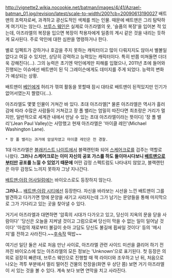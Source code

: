 http://vignette2.wikia.nocookie.net/batman/images/4/41/Azrael-batman_01.jpg/revision/latest/scale-to-width/200?cb=20090613190027
배트맨의 조력자로써, 과격하고 광신도적인 색체를 띄는 인물. 때문에 배트맨은 그리 탐탁하게 여기지는 않는다. [[브루스 웨인]]은 실제로 아즈라엘의 옷, '슬픔의 복장'을 입어본 적 있는데, 아즈라엘의 복장을 입으면 복장이 착용자에게 일종의 계시 같은 것을 내리는 듯하게 묘사된다. 주로 악인에 대한 심판을 명령하거나 한다.

별로 임펙트가 강하거나 호감을 주지 못하는 캐릭터이고 많이 다뤄지지도 않아서 별볼일 없다고 여길 수 있지만, 상당히 강력하고 능력있는 캐릭터이다. 특히 반쯤 미쳐돌면 더더욱 강해진다(…). 그의 능력은 초기엔 악인에게만 피해를 입혔으나, 2011년 초에 들어와 진행되는 이슈에선 배트맨이 된 딕 그레이슨에게도 데미지를 주게 되었다. 능력의 변화가 예상되는 상황.

배트맨이 [[베인(DC 코믹스)|베인]]에게 허리가 꺾여 활동을 못할때 잠시 대타로 배트맨이 된적있지만 인기가 없어서였는지 짤렸다(…).

아즈라엘도 몇몇 인물이 거쳐간 바 있다. 초대 아즈라엘[* 물론 아즈라엘은 역사가 흘러감에 따라 수많은 사람들이 거쳐갔고 장 폴 밸리는 엄밀히 따진다면 최초랑은 거리가 멀지만, 일반적으로 세계관 내에서 만날 수 있는 초대 아즈라엘이라는 뜻이다] '장 폴 밸리'(Jean Paul Valley)는 사망했고 현재 아즈라엘은 '마이클 레인'(Michael Washington Lane).  
 * 장 폴 밸리는 과거에 암살자였고 마이클 레인은 전 경찰.

1대 아즈라엘은 [[블래키스트 나이트]]에서 블랙랜턴화 되어 [[스케어크로]]를 겁주는 역할로 나왔다. '''그러나 스케어크로는 이미 자신의 공포 가스를 하도 들이마시다보니 [[배트맨]]으로부터만 공포를 느낄 수 있었기 때문에''' 어떤 감정 스펙트럼도 나타내지 않았고, 블랙랜턴은 아무 감정도 느끼지 못하자 그냥 지나간다.

[[배트맨:아캄 어사일럼]]에는 바이오스로도 등장하지 않는다.

'''그러나...''' [[배트맨:아캄 시티]]에선 등장한다. 자신을 바라보는 시선을 느낀 배트맨이 그를 발견하고 다가가면 땅에 문양을 새기고 사라지는데 그가 남기는 문양들을 통해 마지막으로 그가 기다리고 있는 곳을 찾아낼 수 있다.

거기서 아즈라엘과 대면하면 '암흑의 시대가 다가오고 있고, 당신이 지옥의 문을 닫을 사람이다' '당신은 오늘을 지켜낼 것이고 그럼으로써 당신이 막을 수 없는 일이 일어날 것이다' '아캄의 재로부터 불길이 솟아 고담도 당신도 불길에 휩싸일 것이다' 등의 '메시지'를 전하고 사라진다.~~[[배트맨: 아캄 나이트|후속작]] 떡밥~~

여기선 일단 둘은 서로 처음 만난 사이로, 아즈라엘 관련 사이드 미션을 클리어 하기 전까진 바이오스에 있는 아즈라엘의 모든 정보는 'Unknown'으로 표기된다. 첫 등장은 의외로 굉장히 빠른데, 브루스 웨인으로 진행할 때 잭 라이더와 조우하고 난 뒤, 처음으로 나오는 격투 부분에서 멀리 떨어진 건물의 천장을(화면 우 상단 쯤) 보면 거기 아즈라엘이 서 있는 것을 볼 수 있다. 계속 보다 보면 연막을 치고 사라진다.
